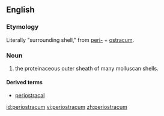 ==English==

===Etymology===

Literally "surrounding shell," from [[peri-]] + [[ostracum]].

===Noun===
{{en-noun|periostraca}}
{{wikipedia}}
# {{context|malacology}} the proteinaceous outer sheath of many molluscan shells.

====Derived terms====
*[[periostracal]]

[[id:periostracum]]
[[vi:periostracum]]
[[zh:periostracum]]